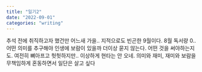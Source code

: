 ```yaml
---
title: "일기2"
date: "2022-09-01"
categories: "writing"
---
```


추석 전에 취직하고자 했건만 어느새 가을.. 지적으로도 빈곤한 9월이다. 8월 독서량 0.. 어떤 의미를 추구해야 인생에 보람이 있을까 더이상 묻지 않는다. 어떤 것을 써야하는지도. 여전히 뼈아프고 헛헛하지만.. 이상하게 현타는 안 오네. 의미와 재미, 재미와 보람을 무책임하게 혼동하면서 일단은 살고 싶다